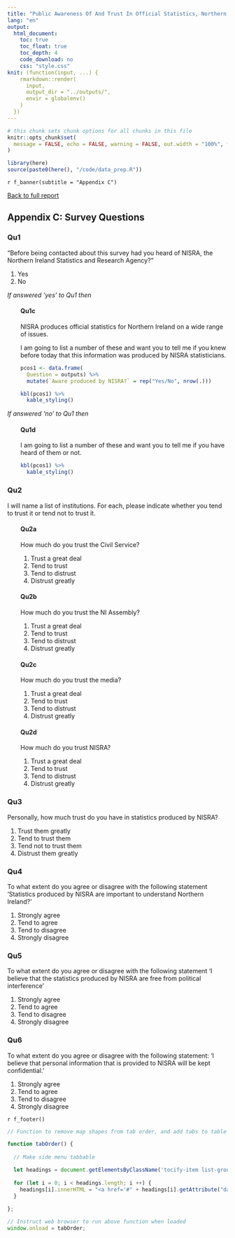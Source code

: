 ```yaml
---
title: "Public Awareness Of And Trust In Official Statistics, Northern Ireland 2022"
lang: "en"
output:
  html_document:
    toc: true
    toc_float: true
    toc_depth: 4
    code_download: no
    css: "style.css"
knit: (function(input, ...) {
    rmarkdown::render(
      input,
      output_dir = "../outputs/",
      envir = globalenv()
    )
  })
---
```


<div id = "cookie-banner"></div>
<script src = "cookies_script.js"></script>

```r
# this chunk sets chunk options for all chunks in this file
knitr::opts_chunk$set(
  message = FALSE, echo = FALSE, warning = FALSE, out.width = "100%", fig.height = 4
)

library(here)
source(paste0(here(), "/code/data_prep.R"))
```


<div data-nics-theme="`r nics_theme`">

`r f_banner(subtitle = "Appendix C")` 

<div id="main" role="main">


[Back to full report](public-awareness-of-and-trust-in-official-statistics-northern-ireland-`r current_year`.html)

## Appendix C: Survey Questions

### Qu1

"Before being contacted about this survey had you heard of NISRA, the Northern Ireland Statistics and Research Agency?"

1. Yes
1. No

_If answered 'yes' to Qu1 then_

<div style = "margin-left: 30px">

#### Qu1c 

NISRA produces official statistics for Northern Ireland on a wide range of issues. 

I am going to list a number of these and want you to tell me if you knew before today that this information was produced by NISRA statisticians. 

```r

pcos1 <- data.frame(
  Question = outputs) %>%
  mutate(`Aware produced by NISRA?` = rep("Yes/No", nrow(.)))

kbl(pcos1) %>%
  kable_styling()

```

</div>

_If answered 'no' to Qu1 then_

<div style = "margin-left: 30px">

#### Qu1d 

I am going to list a number of these and want you to tell me if you have heard of them or not.

```r
kbl(pcos1) %>%
  kable_styling()
```

</div>

### Qu2

I will name a list of institutions. For each, please indicate whether you tend to trust it or tend not to trust it.

<div style = "margin-left: 30px">

#### Qu2a

How much do you trust the Civil Service?

1. Trust a great deal
1. Tend to trust
1. Tend to distrust
1. Distrust greatly

#### Qu2b

How much do you trust the NI Assembly?

1. Trust a great deal
1. Tend to trust
1. Tend to distrust
1. Distrust greatly

#### Qu2c

How much do you trust the media?

1. Trust a great deal
1. Tend to trust
1. Tend to distrust
1. Distrust greatly

#### Qu2d

How much do you trust NISRA?

1. Trust a great deal
1. Tend to trust
1. Tend to distrust
1. Distrust greatly

</div>

### Qu3

Personally, how much trust do you have in statistics produced by NISRA? 

1. Trust them greatly
1. Tend to trust them
1. Tend not to trust them
1. Distrust them greatly

### Qu4

To what extent do you agree or disagree with the following statement ‘Statistics produced by NISRA are important to understand Northern Ireland?’

1. Strongly agree
1. Tend to agree
1. Tend to disagree
1. Strongly disagree

### Qu5

To what extent do you agree or disagree with the following statement ‘I believe that the statistics produced by NISRA are free from political interference’

1. Strongly agree
1. Tend to agree
1. Tend to disagree
1. Strongly disagree

### Qu6

To what extent do you agree or disagree with the following statement: 'I believe that personal information that is provided to NISRA will be kept confidential.'

1. Strongly agree
1. Tend to agree
1. Tend to disagree
1. Strongly disagree

<!-- closing main div -->
</div>

`r f_footer()`


```js

// Function to remove map shapes from tab order, and add tabs to table of contents

function tabOrder() {
  
  // Make side menu tabbable

  let headings = document.getElementsByClassName('tocify-item list-group-item');
  
  for (let i = 0; i < headings.length; i ++) {
    headings[i].innerHTML = "<a href='#" + headings[i].getAttribute("data-unique") + "'>" + headings[i].innerHTML +  "</a>";
  }
  
};

// Instruct web browser to run above function when loaded
window.onload = tabOrder;
```


<!-- close data-nics-theme div-->
</div>
